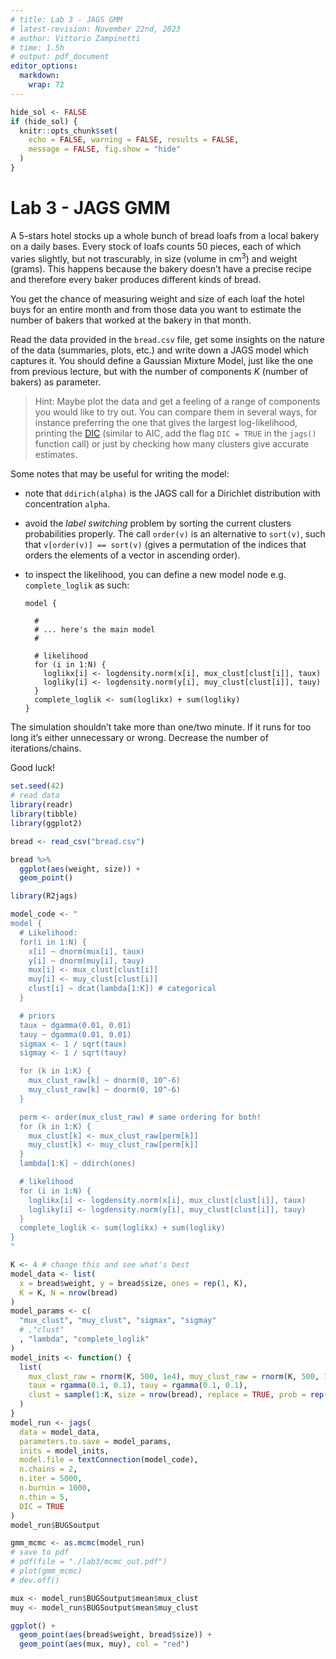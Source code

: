 ```yaml
---
# title: Lab 3 - JAGS GMM
# latest-revision: November 22nd, 2023
# author: Vittorio Zampinetti
# time: 1.5h
# output: pdf_document
editor_options: 
  markdown: 
    wrap: 72
---
```


```r
hide_sol <- FALSE
if (hide_sol) {
  knitr::opts_chunk$set(
    echo = FALSE, warning = FALSE, results = FALSE,
    message = FALSE, fig.show = "hide"
  )
}
```

# Lab 3 - JAGS GMM

A 5-stars hotel stocks up a whole bunch of bread loafs from a local
bakery on a daily bases. Every stock of loafs counts 50 pieces, each of
which varies slightly, but not trascurably, in size (volume in
cm<sup>3</sup>) and weight (grams). This happens because the bakery
doesn't have a precise recipe and therefore every baker produces
different kinds of bread.

You get the chance of measuring weight and size of each loaf the hotel
buys for an entire month and from those data you want to estimate the
number of bakers that worked at the bakery in that month.

Read the data provided in the `bread.csv` file, get some insights on the
nature of the data (summaries, plots, etc.) and write down a JAGS model
which captures it. You should define a Gaussian Mixture Model, just like
the one from previous lecture, but with the number of components $K$
(number of bakers) as parameter.

> Hint: Maybe plot the data and get a feeling of a range of components
> you would like to try out. You can compare them in several ways, for
> instance preferring the one that gives the largest log-likelihood,
> printing the
> [DIC](https://en.wikipedia.org/wiki/Deviance_information_criterion)
> (similar to AIC, add the flag `DIC = TRUE` in the `jags()` function
> call) or just by checking how many clusters give accurate estimates.

Some notes that may be useful for writing the model:

-   note that `ddirich(alpha)` is the JAGS call for a Dirichlet
    distribution with concentration `alpha`.

-   avoid the *label switching* problem by sorting the current clusters
    probabilities properly. The call `order(v)` is an alternative to
    `sort(v)`, such that `v[order(v)] == sort(v)` (gives a permutation
    of the indices that orders the elements of a vector in ascending
    order).

-   to inspect the likelihood, you can define a new model node e.g.
    `complete_loglik` as such:

    ```         
    model {

      #
      # ... here's the main model
      #

      # likelihood
      for (i in 1:N) {
        loglikx[i] <- logdensity.norm(x[i], mux_clust[clust[i]], taux)
        logliky[i] <- logdensity.norm(y[i], muy_clust[clust[i]], tauy)
      }
      complete_loglik <- sum(loglikx) + sum(logliky)
    }
    ```

The simulation shouldn't take more than one/two minute. If it runs for
too long it's either unnecessary or wrong. Decrease the number of
iterations/chains.

Good luck!

```r
set.seed(42)
# read data
library(readr)
library(tibble)
library(ggplot2)

bread <- read_csv("bread.csv")

bread %>%
  ggplot(aes(weight, size)) +
  geom_point()
```

```r
library(R2jags)

model_code <- "
model {
  # Likelihood:
  for(i in 1:N) {
    x[i] ~ dnorm(mux[i], taux)
    y[i] ~ dnorm(muy[i], tauy)
    mux[i] <- mux_clust[clust[i]]
    muy[i] <- muy_clust[clust[i]]
    clust[i] ~ dcat(lambda[1:K]) # categorical
  }

  # priors
  taux ~ dgamma(0.01, 0.01)
  tauy ~ dgamma(0.01, 0.01)
  sigmax <- 1 / sqrt(taux)
  sigmay <- 1 / sqrt(tauy)

  for (k in 1:K) {
    mux_clust_raw[k] ~ dnorm(0, 10^-6)
    muy_clust_raw[k] ~ dnorm(0, 10^-6)
  }

  perm <- order(mux_clust_raw) # same ordering for both!
  for (k in 1:K) {
    mux_clust[k] <- mux_clust_raw[perm[k]]
    muy_clust[k] <- muy_clust_raw[perm[k]]
  }
  lambda[1:K] ~ ddirch(ones)

  # likelihood
  for (i in 1:N) {
    loglikx[i] <- logdensity.norm(x[i], mux_clust[clust[i]], taux)
    logliky[i] <- logdensity.norm(y[i], muy_clust[clust[i]], tauy)
  }
  complete_loglik <- sum(loglikx) + sum(logliky)
}
"

K <- 4 # change this and see what's best
model_data <- list(
  x = bread$weight, y = bread$size, ones = rep(1, K),
  K = K, N = nrow(bread)
)
model_params <- c(
  "mux_clust", "muy_clust", "sigmax", "sigmay"
  # ,"clust"
  , "lambda", "complete_loglik"
)
model_inits <- function() {
  list(
    mux_clust_raw = rnorm(K, 500, 1e4), muy_clust_raw = rnorm(K, 500, 1e4),
    taux = rgamma(0.1, 0.1), tauy = rgamma(0.1, 0.1),
    clust = sample(1:K, size = nrow(bread), replace = TRUE, prob = rep(1 / K, K))
  )
}
model_run <- jags(
  data = model_data,
  parameters.to.save = model_params,
  inits = model_inits,
  model.file = textConnection(model_code),
  n.chains = 2,
  n.iter = 5000,
  n.burnin = 1000,
  n.thin = 5,
  DIC = TRUE
)
model_run$BUGSoutput

gmm_mcmc <- as.mcmc(model_run)
# save to pdf
# pdf(file = "./lab3/mcmc_out.pdf")
# plot(gmm_mcmc)
# dev.off()
```

```r
mux <- model_run$BUGSoutput$mean$mux_clust
muy <- model_run$BUGSoutput$mean$muy_clust

ggplot() +
  geom_point(aes(bread$weight, bread$size)) +
  geom_point(aes(mux, muy), col = "red")
```
